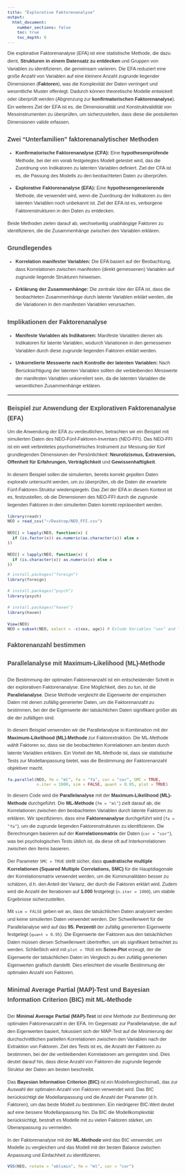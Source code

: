 ```yaml
---
title: "Explorative Faktorenanalyse"
output: 
  html_document:
    number_sections: false
    toc: true
    toc_depth: 6
---
```


<style>
body {
  font-family: Arial, sans-serif;
  font-size: 11px;  
  line-height: 1.6;
  margin: 20px;
  color: #333;
}

h1.title {
  font-size: 20px;  
  color: #444;
  font-weight: bold;
}

h1, h2, h3 {
  font-size: 14px;  
  color: #444;
  font-weight: bold;
}

h4, h5, h6, h7, h8 {
  font-size: 14px;  
  color: #444;
  font-weight: bold;
}

a {
  color: #0066cc;
  text-decoration: none;
}

a:hover {
  text-decoration: underline;
}
</style>

Die explorative Faktorenanalyse (EFA) ist eine statistische Methode, die dazu dient, **Strukturen in einem Datensatz zu entdecken** und Gruppen von Variablen zu identifizieren, die gemeinsam variieren. Die EFA reduziert eine große Anzahl von Variablen auf eine kleinere Anzahl zugrunde liegender Dimensionen (**Faktoren**), was die Komplexität der Daten verringert und wesentliche Muster offenlegt. Dadurch können theoretische Modelle entwickelt oder überprüft werden (Abgrenzung zur **konfirmatorischen Faktorenanalyse**). Ein weiteres Ziel der EFA ist es, die Dimensionalität und Konstruktvalidität von Messinstrumenten zu überprüfen, um sicherzustellen, dass diese die postulierten Dimensionen valide erfassen.

## Zwei "Unterfamilien" faktorenanalytischer Methoden

- **Konfirmatorische Faktorenanalyse (CFA):** Eine **hypothesenprüfende** Methode, bei der ein vorab festgelegtes Modell getestet wird, das die Zuordnung von Indikatoren zu latenten Variablen definiert. Ziel der CFA ist es, die Passung des Modells zu den beobachteten Daten zu überprüfen.

- **Explorative Faktorenanalyse (EFA):** Eine **hypothesengenerierende** Methode, die verwendet wird, wenn die Zuordnung der Indikatoren zu den latenten Variablen noch unbekannt ist. Ziel der EFA ist es, verborgene Faktorenstrukturen in den Daten zu entdecken.

Beide Methoden zielen darauf ab, wechselseitig unabhängige Faktoren zu identifizieren, die die Zusammenhänge zwischen den Variablen erklären.

## Grundlegendes

- **Korrelation manifester Variablen:** Die EFA basiert auf der Beobachtung, dass Korrelationen zwischen manifesten (direkt gemessenen) Variablen auf zugrunde liegende Strukturen hinweisen.

- **Erklärung der Zusammenhänge:** Die zentrale Idee der EFA ist, dass die beobachteten Zusammenhänge durch latente Variablen erklärt werden, die die Variationen in den manifesten Variablen verursachen.

## Implikationen der Faktorenanalyse

- **Manifeste Variablen als Indikatoren:** Manifeste Variablen dienen als Indikatoren für latente Variablen, wodurch Variationen in den gemessenen Variablen durch diese zugrunde liegenden Faktoren erklärt werden.

- **Unkorrelierte Messwerte nach Kontrolle der latenten Variablen:** Nach Berücksichtigung der latenten Variablen sollten die verbleibenden Messwerte der manifesten Variablen unkorreliert sein, da die latenten Variablen die wesentlichen Zusammenhänge erklären.

---

## Beispiel zur Anwendung der Explorativen Faktorenanalyse (EFA)

Um die Anwendung der EFA zu verdeutlichen, betrachten wir ein Beispiel mit simulierten Daten des NEO-Fünf-Faktoren-Inventars (NEO-FFI). Das NEO-FFI ist ein weit verbreitetes psychometrisches Instrument zur Messung der fünf grundlegenden Dimensionen der Persönlichkeit: **Neurotizismus, Extraversion, Offenheit für Erfahrungen, Verträglichkeit** und **Gewissenhaftigkeit**.

In diesem Beispiel sollen die simulierten, bereits korrekt gepolten Daten explorativ untersucht werden, um zu überprüfen, ob die Daten die erwartete Fünf-Faktoren-Struktur wiederspiegeln. Das Ziel der EFA in diesem Kontext ist es, festzustellen, ob die Dimensionen des NEO-FFI durch die zugrunde liegenden Faktoren in den simulierten Daten korrekt repräsentiert werden.

```r

library(readr)
NEO = read_csv("~/Desktop/NEO_FFI.csv")

NEO[] = lapply(NEO, function(x) {
  if (is.factor(x)) as.numeric(as.character(x)) else x
})

NEO[] = lapply(NEO, function(x) {
  if (is.character(x)) as.numeric(x) else x
})

```


```r

# install.packages("foreign")
library(foreign)

# install.packages("psych") 
library(psych)

# install.packages("haven")
library(haven)

View(NEO)
NEO = subset(NEO, select = -c(sex, age)) # Exlude Variables "sex" and "age" to use whole dataset for analysis

```

### Faktorenanzahl bestimmen
#### Parallelanalyse mit Maximum-Likelihood (ML)-Methode

Die Bestimmung der optimalen Faktorenanzahl ist ein entscheidender Schritt in der explorativen Faktorenanalyse. Eine Möglichkeit, dies zu tun, ist die **Parallelanalyse**. Diese Methode vergleicht die Eigenwerte der empirischen Daten mit denen zufällig generierter Daten, um die Faktorenanzahl zu bestimmen, bei der die Eigenwerte der tatsächlichen Daten signifikant größer als die der zufälligen sind.

In diesem Beispiel verwenden wir die Parallelanalyse in Kombination mit der **Maximum-Likelihood (ML)-Methode** zur Faktorextraktion. Die ML-Methode wählt Faktoren so, dass sie die beobachteten Korrelationen am besten durch latente Variablen erklären. Ein Vorteil der ML-Methode ist, dass sie statistische Tests zur Modellanpassung bietet, was die Bestimmung der Faktorenanzahl objektiver macht.

```r

fa.parallel(NEO, fm = "ml", fa = "fa", cor = "cor", SMC = TRUE, 
            n.iter = 1000, sim = FALSE, quant = 0.95, plot = TRUE)

```

In diesem Code wird die **Parallelanalyse** mit der **Maximum-Likelihood (ML)-Methode** durchgeführt. Die **ML-Methode** (`fm = "ml"`) zielt darauf ab, die Korrelationen zwischen den beobachteten Variablen durch latente Faktoren zu erklären. Wir spezifizieren, dass eine **Faktorenanalyse** durchgeführt wird (`fa = "fa"`), um die zugrunde liegenden Faktorenstrukturen zu identifizieren. Die Berechnungen basieren auf der **Korrelationsmatrix** der Daten (`cor = "cor"`), was bei psychologischen Tests üblich ist, da diese oft auf Interkorrelationen zwischen den Items basieren.

Der Parameter `SMC = TRUE` stellt sicher, dass **quadratische multiple Korrelationen (Squared Multiple Correlations, SMC)** für die Hauptdiagonale der Korrelationsmatrix verwendet werden, um die Kommunalitäten besser zu schätzen, d.h. den Anteil der Varianz, der durch die Faktoren erklärt wird. Zudem wird die Anzahl der Iterationen auf **1.000** festgelegt (`n.iter = 1000`), um stabile Ergebnisse sicherzustellen.

Mit `sim = FALSE` geben wir an, dass die tatsächlichen Daten analysiert werden und keine simulierten Daten verwendet werden. Der Schwellenwert für die Parallelanalyse wird auf das **95. Perzentil** der zufällig generierten Eigenwerte festgelegt (`quant = 0.95`). Die Eigenwerte der Faktoren aus den tatsächlichen Daten müssen diesen Schwellenwert übertreffen, um als signifikant betrachtet zu werden. Schließlich wird mit `plot = TRUE` ein **Scree-Plot** erzeugt, der die Eigenwerte der tatsächlichen Daten im Vergleich zu den zufällig generierten Eigenwerten grafisch darstellt. Dies erleichtert die visuelle Bestimmung der optimalen Anzahl von Faktoren.


#### Minimal Average Partial (MAP)-Test und Bayesian Information Criterion (BIC) mit ML-Methode

Der **Minimal Average Partial (MAP)-Test** ist eine Methode zur Bestimmung der optimalen Faktorenanzahl in der EFA. Im Gegensatz zur Parallelanalyse, die auf den Eigenwerten basiert, fokussiert sich der MAP-Test auf die Minimierung der durchschnittlichen partiellen Korrelationen zwischen den Variablen nach der Extraktion von Faktoren. Ziel des Tests ist es, die Anzahl der Faktoren zu bestimmen, bei der die verbleibenden Korrelationen am geringsten sind. Dies deutet darauf hin, dass diese Anzahl von Faktoren die zugrunde liegende Struktur der Daten am besten beschreibt.

Das **Bayesian Information Criterion (BIC)** ist ein Modellvergleichsmaß, das zur Auswahl der optimalen Anzahl von Faktoren verwendet wird. Das BIC berücksichtigt die Modellanpassung und die Anzahl der Parameter (d.h. Faktoren), um das beste Modell zu bestimmen. Ein niedrigerer BIC-Wert deutet auf eine bessere Modellanpassung hin. Da BIC die Modellkomplexität berücksichtigt, bestraft es Modelle mit zu vielen Faktoren stärker, um Überanpassung zu vermeiden.

In der Faktorenanalyse mit der **ML-Methode** wird das BIC verwendet, um Modelle zu vergleichen und das Modell mit der besten Balance zwischen Anpassung und Einfachheit zu identifizieren.

```r

VSS(NEO, rotate = "oblimin", fm = "ml", cor = "cor")

```

